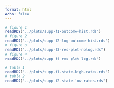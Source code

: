 ```yaml
---
format: html
echo: false
---
```


```r
# figure 1
readRDS("../plots/supp-f1-outcome-hist.rds")
# figure 2
readRDS("../plots/supp-f2-log-outcome-hist.rds")
# figure 3
readRDS("../plots/supp-f3-res-plot-nolog.rds")
# figure 4
readRDS("../plots/supp-f4-res-plot-log.rds")
```

```r
# table 1
readRDS("../plots/supp-t1-state-high-rates.rds")
# table 2
readRDS("../plots/supp-t2-state-low-rates.rds")
```
